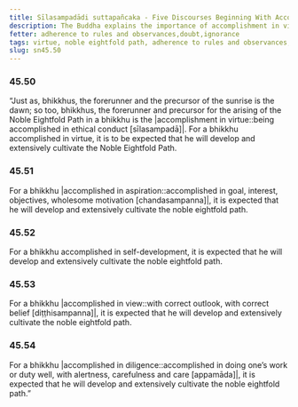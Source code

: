 ```yaml
---
title: Sīlasampadādi suttapañcaka - Five Discourses Beginning With Accomplishment in Virtue
description: The Buddha explains the importance of accomplishment in virtue, aspiration, self-development, view, and diligence in the development and cultivation of the noble eightfold path.
fetter: adherence to rules and observances,doubt,ignorance
tags: virtue, noble eightfold path, adherence to rules and observances, sn, sn45-56, sn45, aspiration, self-development, right view, diligence
slug: sn45.50
---
```


### 45.50

“Just as, bhikkhus, the forerunner and the precursor of the sunrise is the dawn; so too, bhikkhus, the forerunner and precursor for the arising of the Noble Eightfold Path in a bhikkhu is the |accomplishment in virtue::being accomplished in ethical conduct [sīlasampadā]|. For a bhikkhu accomplished in virtue, it is to be expected that he will develop and extensively cultivate the Noble Eightfold Path.

### 45.51

For a bhikkhu |accomplished in aspiration::accomplished in goal, interest, objectives, wholesome motivation [chandasampanna]|, it is expected that he will develop and extensively cultivate the noble eightfold path.

### 45.52

For a bhikkhu accomplished in self-development, it is expected that he will develop and extensively cultivate the noble eightfold path.

### 45.53

For a bhikkhu |accomplished in view::with correct outlook, with correct belief [diṭṭhisampanna]|, it is expected that he will develop and extensively cultivate the noble eightfold path.

### 45.54

For a bhikkhu |accomplished in diligence::accomplished in doing one’s work or duty well, with alertness, carefulness and care [appamāda]|, it is expected that he will develop and extensively cultivate the noble eightfold path.”